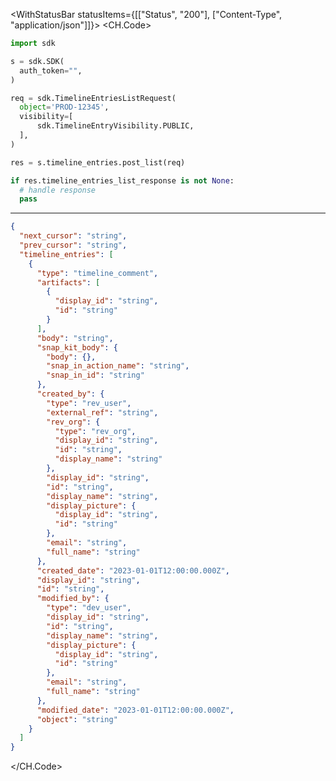 

<WithStatusBar statusItems={[["Status", "200"], ["Content-Type", "application/json"]]}>
  <CH.Code>
  ```python PostList.py
  import sdk

s = sdk.SDK(
    auth_token="",
)

req = sdk.TimelineEntriesListRequest(
    object='PROD-12345',
    visibility=[
        sdk.TimelineEntryVisibility.PUBLIC,
    ],
)

res = s.timeline_entries.post_list(req)

if res.timeline_entries_list_response is not None:
    # handle response
    pass
  ```
  ---

  ```json Example Response
  {
    "next_cursor": "string",
    "prev_cursor": "string",
    "timeline_entries": [
      {
        "type": "timeline_comment",
        "artifacts": [
          {
            "display_id": "string",
            "id": "string"
          }
        ],
        "body": "string",
        "snap_kit_body": {
          "body": {},
          "snap_in_action_name": "string",
          "snap_in_id": "string"
        },
        "created_by": {
          "type": "rev_user",
          "external_ref": "string",
          "rev_org": {
            "type": "rev_org",
            "display_id": "string",
            "id": "string",
            "display_name": "string"
          },
          "display_id": "string",
          "id": "string",
          "display_name": "string",
          "display_picture": {
            "display_id": "string",
            "id": "string"
          },
          "email": "string",
          "full_name": "string"
        },
        "created_date": "2023-01-01T12:00:00.000Z",
        "display_id": "string",
        "id": "string",
        "modified_by": {
          "type": "dev_user",
          "display_id": "string",
          "id": "string",
          "display_name": "string",
          "display_picture": {
            "display_id": "string",
            "id": "string"
          },
          "email": "string",
          "full_name": "string"
        },
        "modified_date": "2023-01-01T12:00:00.000Z",
        "object": "string"
      }
    ]
  }
  ```
  </CH.Code>
</WithStatusBar>
